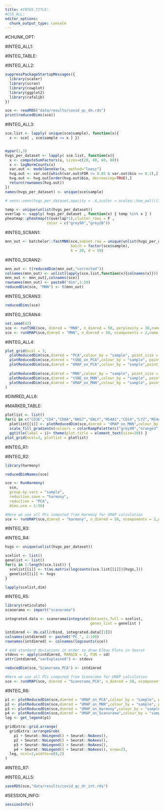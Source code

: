 ```yaml
---
title: #INTEG_TITLE:
#CSS_ALL:
editor_options: 
  chunk_output_type: console
---
```


#CHUNK_OPT:

#INTEG_ALL1:

#INTEG_TABLE:

#INTEG_ALL2:

```r
suppressPackageStartupMessages({
  library(scater)
  library(scran)
  library(cowplot)
  library(ggplot2)
  library(rafalib)
})

sce <- readRDS("data/results/covid_qc_dm.rds")
print(reducedDims(sce))
```

#INTEG_ALL3:

```r
sce.list <- lapply( unique(sce$sample), function(x){
  x <- sce[ , sce$sample == x ] })


mypar(1,3)
hvgs_per_dataset <- lapply( sce.list, function(x){
  x <- computeSumFactors(x, sizes=c(20, 40, 60, 80))
  x <- logNormCounts(x)
  var.out <- modelGeneVar(x, method="loess")
  hvg.out <- var.out[which(var.out$FDR <= 0.05 & var.out$bio >= 0.2),]
  hvg.out <- hvg.out[order(hvg.out$bio, decreasing=TRUE),]
  return(rownames(hvg.out))
})
names(hvgs_per_dataset) <- unique(sce$sample)

# venn::venn(hvgs_per_dataset,opacity = .4,zcolor = scales::hue_pal()(3),cexsn = 1,cexil = 1,lwd=1,col="white",borders = NA)

temp <- unique(unlist(hvgs_per_dataset))
overlap <- sapply( hvgs_per_dataset , function(x) { temp %in% x } )
pheatmap::pheatmap(t(overlap*1),cluster_rows = F ,
                   color = c("grey90","grey20"))
```

#INTEG_SCRAN1:

```r
mnn_out <- batchelor::fastMNN(sce,subset.row = unique(unlist(hvgs_per_dataset)),
                              batch = factor(sce$sample),
                              k = 20, d = 50)
```

#INTEG_SCRAN2:

```r
mnn_out <- t(reducedDim(mnn_out,"corrected"))
colnames(mnn_out) <- unlist(lapply(sce.list,function(x){colnames(x)}))
mnn_out <- mnn_out[,colnames(sce)]
rownames(mnn_out) <- paste0("dim",1:50)
reducedDim(sce, "MNN") <- t(mnn_out)
```

#INTEG_SCRAN3:

```r
reducedDims(sce)
```

#INTEG_SCRAN4:

```r
set.seed(42)
sce <- runTSNE(sce, dimred = "MNN", n_dimred = 50, perplexity = 30,name = "tSNE_on_MNN")
sce <- runUMAP(sce,dimred = "MNN", n_dimred = 50, ncomponents = 2,name = "UMAP_on_MNN")
```

#INTEG_ALL4:

```r
plot_grid(ncol = 3,
  plotReducedDim(sce,dimred = "PCA",colour_by = "sample", point_size = 0.6)+ ggplot2::ggtitle(label ="PCA"),
  plotReducedDim(sce,dimred = "tSNE_on_PCA",colour_by = "sample", point_size = 0.6)+ ggplot2::ggtitle(label ="tSNE_on_PCA"),
  plotReducedDim(sce,dimred = "UMAP_on_PCA",colour_by = "sample",point_size = 0.6)+ ggplot2::ggtitle(label ="UMAP_on_PCA"),
  
  plotReducedDim(sce,dimred = "MNN",colour_by = "sample", point_size = 0.6)+ ggplot2::ggtitle(label ="MNN"),
  plotReducedDim(sce,dimred = "tSNE_on_MNN",colour_by = "sample", point_size = 0.6)+ ggplot2::ggtitle(label ="tSNE_on_MNN"),
  plotReducedDim(sce,dimred = "UMAP_on_MNN",colour_by = "sample", point_size = 0.6)+ ggplot2::ggtitle(label ="UMAP_on_MNN")
)
```

#DIMRED_ALL6:

#MARKER_TABLE:

```r
plotlist <- list()
for(i in c("CD3E","CD4","CD8A","NKG7","GNLY","MS4A1","CD14","LYZ","MS4A7","FCGR3A","CST3","FCER1A")){
  plotlist[[i]] <- plotReducedDim(sce,dimred = "UMAP_on_MNN",colour_by = i,by_exprs_values = "logcounts", point_size = 0.6) +
  scale_fill_gradientn(colours = colorRampPalette(c("grey90","orange3","firebrick","firebrick","red","red" ))(10)) +
  ggtitle(label = i)+ theme(plot.title = element_text(size=20)) }
plot_grid(ncol=3, plotlist = plotlist)
```

#INTEG_R1:

#INTEG_R2:

```r
library(harmony)

reducedDimNames(sce)

sce <- RunHarmony(
  sce,
  group.by.vars = "sample",
  reduction.save = "harmony",
  reduction = "PCA",
  dims.use = 1:50)

#Here we use all PCs computed from Harmony for UMAP calculation
sce <- runUMAP(sce,dimred = "harmony", n_dimred = 50, ncomponents = 2,name = "UMAP_on_Harmony")
```


#INTEG_R3:

#INTEG_R4:

```r
hvgs <- unique(unlist(hvgs_per_dataset))

scelist <- list()
genelist <- list()
for(i in 1:length(sce.list)) {
  scelist[[i]] <- t(as.matrix(logcounts(sce.list[[i]])[hvgs,]))
  genelist[[i]] <- hvgs
}

lapply(scelist,dim)
```

#INTEG_R5:

```r
library(reticulate)
scanorama <- import("scanorama")

integrated.data <- scanorama$integrate(datasets_full = scelist,
                                       genes_list = genelist )

intdimred <- do.call(rbind, integrated.data[[1]])
colnames(intdimred) <- paste0("PC_", 1:100)
rownames(intdimred) <- colnames(logcounts(sce))

# Add standard deviations in order to draw Elbow Plots in Seurat
stdevs <- apply(intdimred, MARGIN = 2, FUN = sd)
attr(intdimred,"varExplained") <- stdevs

reducedDim(sce,"Scanorama_PCA") <- intdimred

#Here we use all PCs computed from Scanorama for UMAP calculation
sce <- runUMAP(sce, dimred = "Scanorama_PCA", n_dimred = 50, ncomponents = 2, name = "UMAP_on_Scanorama")
```

#INTEG_R6:

```r
p1 <- plotReducedDim(sce,dimred = "UMAP_on_PCA",colour_by = "sample", point_size = 0.6)+ ggplot2::ggtitle(label ="UMAP_on_PCA")
p2 <- plotReducedDim(sce,dimred = "UMAP_on_MNN",colour_by = "sample", point_size = 0.6)+ ggplot2::ggtitle(label ="UMAP_on_MNN")
p3 <- plotReducedDim(sce,dimred = "UMAP_on_Harmony",colour_by = "sample", point_size = 0.6)+ ggplot2::ggtitle(label ="UMAP_on_Harmony")
p4 <- plotReducedDim(sce,dimred = "UMAP_on_Scanorama",colour_by = "sample", point_size = 0.6)+ ggplot2::ggtitle(label ="UMAP_on_Scanorama")
leg <- get_legend(p1)

gridExtra::grid.arrange(
  gridExtra::arrangeGrob(
    p1 + Seurat::NoLegend() + Seurat::NoAxes(),
    p2 + Seurat::NoLegend() + Seurat::NoAxes(),
    p3 + Seurat::NoLegend() + Seurat::NoAxes(),
    p4 + Seurat::NoLegend() + Seurat::NoAxes(), nrow=2),
  leg, ncol=2,widths=c(8,2)
)
```

#INTEG_R7:


#INTEG_ALL5:

```r
saveRDS(sce,"data/results/covid_qc_dr_int.rds")
```

#SESSION_INFO:

```r
sessionInfo()
```

